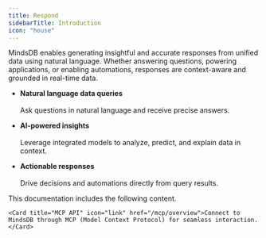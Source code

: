 ```yaml
---
title: Respond
sidebarTitle: Introduction
icon: "house"
---
```


MindsDB enables generating insightful and accurate responses from unified data using natural language. Whether answering questions, powering applications, or enabling automations, responses are context-aware and grounded in real-time data.

* **Natural language data queries** <br></br>
Ask questions in natural language and receive precise answers.

* **AI-powered insights** <br></br>
Leverage integrated models to analyze, predict, and explain data in context.

* **Actionable responses** <br></br>
Drive decisions and automations directly from query results.

This documentation includes the following content.

<CardGroup cols={2}>

    <Card title="MCP API" icon="link" href="/mcp/overview">Connect to MindsDB through MCP (Model Context Protocol) for seamless interaction.</Card>

</CardGroup>
